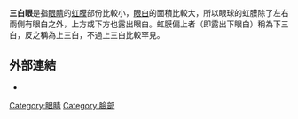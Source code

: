 {{Unreferenced|time=2013-08-03T09:12:54+00:00}}
{{Expand|time=2013-08-03}}
{{Japanese|japanese=三白眼|kana=さんぱくがん|romaji=sanpaku gan}}
'''三白眼'''是指[[眼睛|眼睛]]的[[虹膜|虹膜]]部份比較小，[[眼白|眼白]]的面積比較大，所以眼球的虹膜除了左右兩側有眼白之外，上方或下方也露出眼白。虹膜偏上者（即露出下眼白）稱為下三白，反之稱為上三白，不過上三白比較罕見。

== 外部連結 == 
*{{Cite web|url =http://www.yusoo.com.tw/?dir=Physiognomy&web=type&e_class=eye|title =上三白眼 下三白眼|publisher =富說網|language =zh-tw|accessdate =2019-05-26|archive-date =2019-08-22|archive-url =https://web.archive.org/web/20190822161508/http://www.yusoo.com.tw/?dir=Physiognomy&web=type&e_class=eye|dead-url =no}}


{{DEFAULTSORT:Sanpaku}}

[[Category:眼睛|Category:眼睛]]
[[Category:臉部|Category:臉部]]